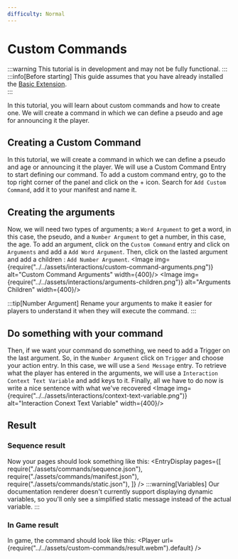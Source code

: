 ```yaml
---
difficulty: Normal
---
```



# Custom Commands
:::warning
This tutorial is in development and may not be fully functional.
:::
:::info[Before starting]
This guide assumes that you have already installed the [Basic Extension](../../02-getting-started/01-installation.mdx#basic-extension).\
:::

In this tutorial, you will learn about custom commands and how to create one. We will create a command in which we can define a pseudo and age for announcing it the player.

## Creating a Custom Command
In this tutorial, we will create a command in which we can define a pseudo and age or announcing it the player. We will use a Custom Command Entry to start defining our command.
To add a custom command entry, go to the top right corner of the panel and click on the + icon. Search for `Add Custom Command`, add it to your manifest and name it.
<EntrySearch entryName="custom_command" />

## Creating the arguments
Now, we will need two types of arguments; a `Word Argument` to get a word, in this case, the pseudo, and a `Number Argument` to get a number, in this case, the age.
To add an argument, click on the `Custom Command` entry and click on `Arguments` and add a `Add Word Argument`. Then, click on the lasted argument and add a children : `Add Number Argument`.
<Image img={require("../../assets/interactions/custom-command-arguments.png")} alt="Custom Command Arguments" width={400}/>
<Image img={require("../../assets/interactions/arguments-children.png")} alt="Arguments Children" width={400}/>

:::tip[Number Argument]
Rename your arguments to make it easier for players to understand it when they will execute the command.
:::

## Do something with your command
Then, if we want your command do something, we need to add a Trigger on the last argument. So, in the `Number Argument` click on `Trigger` and choose your action entry. In this case, we will use a `Send Message` entry.
To retrieve what the player has entered in the arguments, we will use a `Interaction Context Text Variable` and add keys to it. Finally, all we have to do now is write a nice sentence with what we've recovered
<Image img={require("../../assets/interactions/context-text-variable.png")} alt="Interaction Conext Text Variable" width={400}/>


## Result

### Sequence result
Now your pages should look something like this:
<EntryDisplay pages={[
    require("./assets/commands/sequence.json"),
    require("./assets/commands/manifest.json"),
    require("./assets/commands/static.json"),
]} />
:::warning[Variables]
Our documentation renderer doesn't currently support displaying dynamic variables, so you'll only see a simplified static message instead of the actual variable.
:::

### In Game result
In game, the command should look like this:
<Player url={require("../../assets/custom-commands/result.webm").default} />